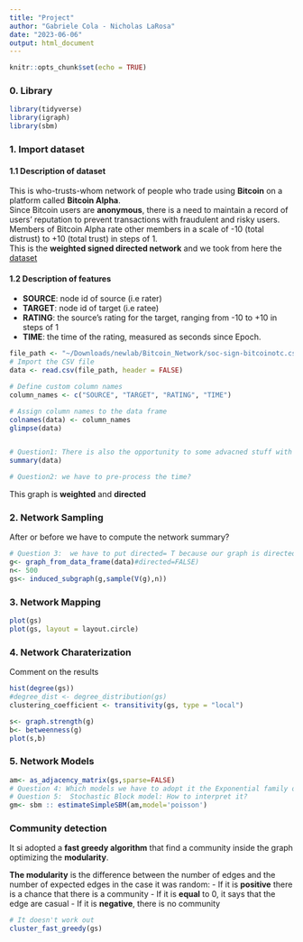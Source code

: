 ```yaml
---
title: "Project"
author: "Gabriele Cola - Nicholas LaRosa"
date: "2023-06-06"
output: html_document
---
```


```r
knitr::opts_chunk$set(echo = TRUE)
```

### 0. Library

```r
library(tidyverse)
library(igraph)
library(sbm)
```

### 1. Import dataset

#### 1.1 Description of dataset

This is who-trusts-whom network of people who trade using **Bitcoin** on a platform called **Bitcoin Alpha**.\
Since Bitcoin users are **anonymous**, there is a need to maintain a record of users' reputation to prevent transactions with fraudulent and risky users.\
Members of Bitcoin Alpha rate other members in a scale of -10 (total distrust) to +10 (total trust) in steps of 1.\
This is the **weighted signed directed network** and we took from here the [dataset](%22https://snap.stanford.edu/data/soc-sign-bitcoin-alpha.html%22)

#### 1.2 Description of features

-   **SOURCE**: node id of source (i.e rater)
-   **TARGET**: node id of target (i.e ratee)
-   **RATING**: the source's rating for the target, ranging from -10 to +10 in steps of 1
-   **TIME**: the time of the rating, measured as seconds since Epoch.

```r
file_path <- "~/Downloads/newlab/Bitcoin_Network/soc-sign-bitcoinotc.csv"
# Import the CSV file
data <- read.csv(file_path, header = FALSE)

# Define custom column names
column_names <- c("SOURCE", "TARGET", "RATING", "TIME")

# Assign column names to the data frame
colnames(data) <- column_names
glimpse(data)


# Question1: There is also the opportunity to some advacned stuff with edge and vertex?
summary(data)

# Question2: we have to pre-process the time?

```

This graph is **weighted** and **directed**

### 2. Network Sampling

After or before we have to compute the network summary?

```r
# Question 3:  we have to put directed= T because our graph is directed ?
g<- graph_from_data_frame(data)#directed=FALSE)
n<- 500
gs<- induced_subgraph(g,sample(V(g),n))
```

### 3. Network Mapping

```r
plot(gs)
plot(gs, layout = layout.circle)
```

### 4. Network Charaterization

Comment on the results

```r
hist(degree(gs))
#degree_dist <- degree_distribution(gs)
clustering_coefficient <- transitivity(gs, type = "local")

s<- graph.strength(g)
b<- betweenness(g)
plot(s,b)
```

### 5. Network Models


```r
am<- as_adjacency_matrix(gs,sparse=FALSE)
# Question 4: Which models we have to adopt it the Exponential family or the Latent Variable?
# Question 5:  Stochastic Block model: How to interpret it?
gm<- sbm :: estimateSimpleSBM(am,model='poisson')
```

### Community detection

It si adopted a **fast greedy algorithm** that find a community inside the graph optimizing the **modularity**.

**The modularity** is the difference between the number of edges and the number of expected edges in the case it was random:
 - If it is **positive** there is a chance that there is a community
 - If it is **equal** to 0, it says that the edge are casual
 - If it is **negative**, there is no community
 


```r
# It doesn't work out
cluster_fast_greedy(gs)
```




